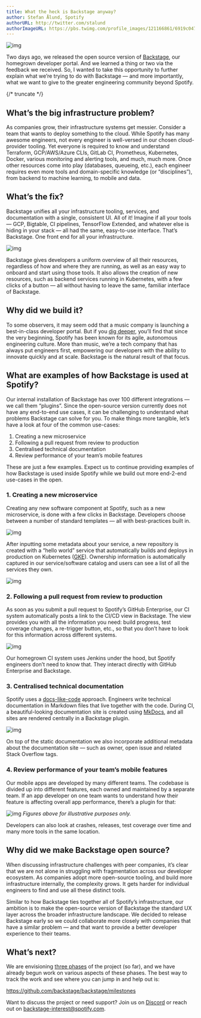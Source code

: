 ```yaml
---
title: What the heck is Backstage anyway?
author: Stefan Ålund, Spotify
authorURL: http://twitter.com/stalund
authorImageURL: https://pbs.twimg.com/profile_images/121166861/6919c047c0d0edaace78c3009b28e917-user-full-200-130.generated_400x400.jpg
---
```


![img](assets/2/spotify-labs-header.png)

Two days ago, we released the open source version of [Backstage](https://backstage.io/), our homegrown developer portal. And we learned a thing or two via the feedback we received. So, I wanted to take this opportunity to further explain what we’re trying to do with Backstage — and more importantly, what we want to give to the greater engineering community beyond Spotify.

{/* truncate */}

## What’s the big infrastructure problem?

As companies grow, their infrastructure systems get messier. Consider a team that wants to deploy something to the cloud. While Spotify has many awesome engineers, not every engineer is well-versed in our chosen cloud-provider tooling. Yet everyone is required to know and understand Terraform, GCP/AWS/Azure CLIs, GitLab CI, Prometheus, Kubernetes, Docker, various monitoring and alerting tools, and much, much more. Once other resources come into play (databases, queueing, etc.), each engineer requires even more tools and domain-specific knowledge (or “disciplines”), from backend to machine learning, to mobile and data.

## What’s the fix?

Backstage unifies all your infrastructure tooling, services, and documentation with a single, consistent UI. All of it! Imagine if all your tools — GCP, Bigtable, CI pipelines, TensorFlow Extended, and whatever else is hiding in your stack — all had the same, easy-to-use interface. That’s Backstage. One front end for all your infrastructure.

![img](assets/2/screen.gif)

Backstage gives developers a uniform overview of all their resources, regardless of how and where they are running, as well as an easy way to onboard and start using those tools. It also allows the creation of new resources, such as backend services running in Kubernetes, with a few clicks of a button — all without having to leave the same, familiar interface of Backstage.

## Why did we build it?

To some observers, it may seem odd that a music company is launching a best-in-class developer portal. But if you [dig deeper](https://backstage.io/background), you’ll find that since the very beginning, Spotify has been known for its agile, autonomous engineering culture. More than music, we’re a tech company that has always put engineers first, empowering our developers with the ability to innovate quickly and at scale. Backstage is the natural result of that focus.

## What are examples of how Backstage is used at Spotify?

Our internal installation of Backstage has over 100 different integrations — we call them “plugins”. Since the open-source version currently does not have any end-to-end use cases, it can be challenging to understand what problems Backstage can solve for you. To make things more tangible, let’s have a look at four of the common use-cases:

1. Creating a new microservice
2. Following a pull request from review to production
3. Centralised technical documentation
4. Review performance of your team’s mobile features

These are just a few examples. Expect us to continue providing examples of how Backstage is used inside Spotify while we build out more end-2-end use-cases in the open.

### 1. Creating a new microservice

Creating any new software component at Spotify, such as a new microservice, is done with a few clicks in Backstage. Developers choose between a number of standard templates — all with best-practices built in.

![img](assets/2/1.png)

After inputting some metadata about your service, a new repository is created with a “hello world” service that automatically builds and deploys in production on Kubernetes ([GKE](https://cloud.google.com/kubernetes-engine)). Ownership information is automatically captured in our service/software catalog and users can see a list of all the services they own.

![img](assets/2/2.png)

### 2. Following a pull request from review to production

As soon as you submit a pull request to Spotify’s GitHub Enterprise, our CI system automatically posts a link to the CI/CD view in Backstage. The view provides you with all the information you need: build progress, test coverage changes, a re-trigger button, etc., so that you don’t have to look for this information across different systems.

![img](assets/2/3.png)

Our homegrown CI system uses Jenkins under the hood, but Spotify engineers don’t need to know that. They interact directly with GitHub Enterprise and Backstage.

### 3. Centralised technical documentation

Spotify uses a [docs-like-code](https://www.youtube.com/watch?v=uFGCaZmA6d4) approach. Engineers write technical documentation in Markdown files that live together with the code. During CI, a beautiful-looking documentation site is created using [MkDocs](https://www.mkdocs.org/), and all sites are rendered centrally in a Backstage plugin.

![img](assets/2/4.png)

On top of the static documentation we also incorporate additional metadata about the documentation site — such as owner, open issue and related Stack Overflow tags.

### 4. Review performance of your team’s mobile features

Our mobile apps are developed by many different teams. The codebase is divided up into different features, each owned and maintained by a separate team. If an app developer on one team wants to understand how their feature is affecting overall app performance, there’s a plugin for that:

![img](assets/2/5.png)
_Figures above for illustrative purposes only._

Developers can also look at crashes, releases, test coverage over time and many more tools in the same location.

## Why did we make Backstage open source?

When discussing infrastructure challenges with peer companies, it’s clear that we are not alone in struggling with fragmentation across our developer ecosystem. As companies adopt more open-source tooling, and build more infrastructure internally, the complexity grows. It gets harder for individual engineers to find and use all these distinct tools.

Similar to how Backstage ties together all of Spotify’s infrastructure, our ambition is to make the open-source version of Backstage the standard UX layer across the broader infrastructure landscape. We decided to release Backstage early so we could collaborate more closely with companies that have a similar problem — and that want to provide a better developer experience to their teams.

## What’s next?

We are envisioning [three phases](https://github.com/backstage/backstage/milestones) of the project (so far), and we have already begun work on various aspects of these phases. The best way to track the work and see where you can jump in and help out is:

https://github.com/backstage/backstage/milestones

Want to discuss the project or need support? Join us on [Discord](https://discord.gg/backstage-687207715902193673) or reach out on [backstage-interest@spotify.com](mailto:backstage-interest@spotify.com).
